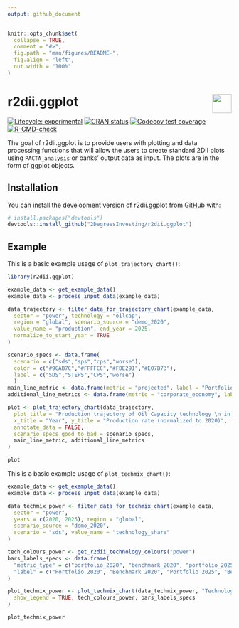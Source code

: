 ```yaml
---
output: github_document
---
```


<!-- README.md is generated from README.Rmd. Please edit that file -->

```r
knitr::opts_chunk$set(
  collapse = TRUE,
  comment = "#>",
  fig.path = "man/figures/README-",
  fig.align = "left",
  out.width = "100%"
)
```

# r2dii.ggplot <a href='https://github.com/2DegreesInvesting/r2dii.ggplot'><img src='https://imgur.com/A5ASZPE.png' align='right' height='43' /></a>

<!-- badges: start -->
[![Lifecycle:
experimental](https://img.shields.io/badge/lifecycle-experimental-orange.svg)](https://www.tidyverse.org/lifecycle/#experimental)
[![CRAN
status](https://www.r-pkg.org/badges/version/r2dii.ggplot)](https://CRAN.R-project.org/package=r2dii.ggplot)
[![Codecov test
coverage](https://codecov.io/gh/2DegreesInvesting/r2dii.ggplot/branch/master/graph/badge.svg)](https://codecov.io/gh/2DegreesInvesting/r2dii.ggplot?branch=master)
[![R-CMD-check](https://github.com/2DegreesInvesting/r2dii.ggplot/workflows/R-CMD-check/badge.svg)](https://github.com/2DegreesInvesting/r2dii.ggplot/actions)
<!-- badges: end -->

The goal of r2dii.ggplot is to provide users with plotting and data processing 
functions that will allow the users to create standard 2DII plots using 
`PACTA_analysis` or banks' output data as input. The plots are in the form of 
ggplot objects. 

## Installation

You can install the development version of r2dii.ggplot from
[GitHub](https://github.com/2DegreesInvesting/r2dii.ggplot) with:

``` r
# install.packages("devtools")
devtools::install_github("2DegreesInvesting/r2dii.ggplot")
```

## Example

This is a basic example usage of `plot_trajectory_chart()`:

```r
library(r2dii.ggplot)

example_data <- get_example_data()
example_data <- process_input_data(example_data)

data_trajectory <- filter_data_for_trajectory_chart(example_data,
  sector = "power", technology = "oilcap",
  region = "global", scenario_source = "demo_2020",
  value_name = "production", end_year = 2025,
  normalize_to_start_year = TRUE
)

scenario_specs <- data.frame(
  scenario = c("sds","sps","cps","worse"),
  color = c("#9CAB7C","#FFFFCC","#FDE291","#E07B73"),
  label = c("SDS","STEPS","CPS","worse")
  )
main_line_metric <- data.frame(metric = "projected", label = "Portfolio")
additional_line_metrics <- data.frame(metric = "corporate_economy", label = "Corporate Economy")

plot <- plot_trajectory_chart(data_trajectory,
  plot_title = "Production trajectory of Oil Capacity technology \n in the Power sector",
  x_title = "Year", y_title = "Production rate (normalized to 2020)",
  annotate_data = FALSE,
  scenario_specs_good_to_bad = scenario_specs,
  main_line_metric, additional_line_metrics
)

plot
```

This is a basic example usage of `plot_techmix_chart()`:

```r
example_data <- get_example_data()
example_data <- process_input_data(example_data)

data_techmix_power <- filter_data_for_techmix_chart(example_data,
  sector = "power",
  years = c(2020, 2025), region = "global",
  scenario_source = "demo_2020",
  scenario = "sds", value_name = "technology_share"
)

tech_colours_power <- get_r2dii_technology_colours("power")
bars_labels_specs <- data.frame(
  "metric_type" = c("portfolio_2020", "benchmark_2020", "portfolio_2025", "benchmark_2025", "scenario_2025"),
  "label" = c("Portfolio 2020", "Benchmark 2020", "Portfolio 2025", "Benchmark 2025", "Target SDS 2025")
)

plot_techmix_power <- plot_techmix_chart(data_techmix_power, "Technology mix for the Power sector",
  show_legend = TRUE, tech_colours_power, bars_labels_specs
)

plot_techmix_power
```
